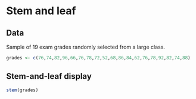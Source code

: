 Stem and leaf
========================================================

## Data

Sample of 19 exam grades randomly selected from a large class.
```r
grades <- c(76,74,82,96,66,76,78,72,52,68,86,84,62,76,78,92,82,74,88)

```

## Stem-and-leaf display
```r
stem(grades)
```

